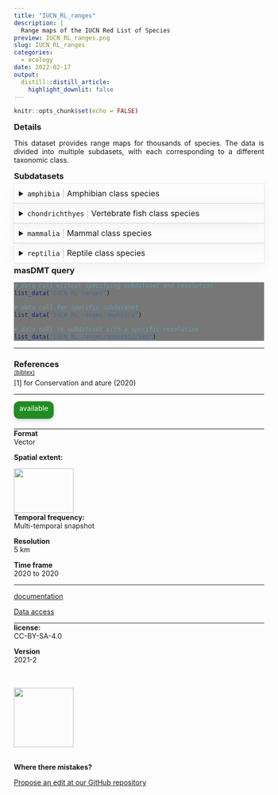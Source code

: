```yaml
---
title: "IUCN_RL_ranges"
description: |
  Range maps of the IUCN Red List of Species
preview: IUCN_RL_ranges.png
slug: IUCN_RL_ranges
categories:
  - ecology
date: 2022-02-17
output:
  distill::distill_article:
    highlight_downlit: false
---
```

  
```r
knitr::opts_chunk$set(echo = FALSE)
```

<div style="width=80%;margin-top:0;margin-bottom:0;">
<h3 style="margin-top:5;margin-bottom:5;">Details</h3>
<p align="justify">
This dataset provides range maps for thousands of species. The data is divided into multiple subdasets, with each corresponding to a different taxonomic class.
</p>

<h3 style="margin-top:5;margin-bottom:5;">Subdatasets</h3>
<details style='cursor:pointer;border:none;box-shadow: rgba(0, 0, 0, 0.05) 0px 6px 24px 0px, rgba(0, 0, 0, 0.08) 0px 0px 0px 1px;padding:10px;margin:0;'>
<summary style="font-size:16px;">`amphibia`<span style="color:#C8C8C8;"> | </span>Amphibian class species</summary>
<hr style="margin-top:0;margin-bottom:20px;">
|content|description|
|-------|-----------|
|ogc_fid|Unique feature identifier|
|species|Species name|
|presence|Code specifying occupancy type|
|origin|Code specifying origin type|
|seasonal|Code specifying seasonal presence type|
|compiler|Name of actor responsible for the record|
|citation|Citation of the record|
</details>
<details style='cursor:pointer;border:none;box-shadow: rgba(0, 0, 0, 0.05) 0px 6px 24px 0px, rgba(0, 0, 0, 0.08) 0px 0px 0px 1px;padding:10px;margin:0;'>
<summary style="font-size:16px;">`chondrichthyes`<span style="color:#C8C8C8;"> | </span>Vertebrate fish class species</summary>
<hr style="margin-top:0;margin-bottom:20px;">
|content|description|
|-------|-----------|
|ogc_fid|Unique feature identifier|
|species|Species name|
|presence|Code specifying occupancy type|
|origin|Code specifying origin type|
|seasonal|Code specifying seasonal presence type|
|compiler|Name of actor responsible for the record|
|citation|Citation of the record|
</details>
<details style='cursor:pointer;border:none;box-shadow: rgba(0, 0, 0, 0.05) 0px 6px 24px 0px, rgba(0, 0, 0, 0.08) 0px 0px 0px 1px;padding:10px;margin:0;'>
<summary style="font-size:16px;">`mammalia`<span style="color:#C8C8C8;"> | </span>Mammal class species</summary>
<hr style="margin-top:0;margin-bottom:20px;">
|content|description|
|-------|-----------|
|ogc_fid|Unique feature identifier|
|species|Species name|
|presence|Code specifying occupancy type|
|origin|Code specifying origin type|
|seasonal|Code specifying seasonal presence type|
|compiler|Name of actor responsible for the record|
|citation|Citation of the record|
</details>
<details style='cursor:pointer;border:none;box-shadow: rgba(0, 0, 0, 0.05) 0px 6px 24px 0px, rgba(0, 0, 0, 0.08) 0px 0px 0px 1px;padding:10px;margin:0;'>
<summary style="font-size:16px;">`reptilia`<span style="color:#C8C8C8;"> | </span>Reptile class species</summary>
<hr style="margin-top:0;margin-bottom:20px;">
|content|description|
|-------|-----------|
|ogc_fid|Unique feature identifier|
|species|Species name|
|presence|Code specifying occupancy type|
|origin|Code specifying origin type|
|seasonal|Code specifying seasonal presence type|
|compiler|Name of actor responsible for the record|
|citation|Citation of the record|
</details>
<h3 style="margin-top:5;margin-bottom:5;">masDMT query</h3>
<div style="width=80%;margin-top:5;margin-bottom:5;background-color:#777777;">
```r
# data call without specifying subdataset and resolution
list_data("IUCN_RL_ranges")

# data call for specific subdataset 
list_data("IUCN_RL_ranges/amphibia")

# data call to subdataset with a specific resolution
list_data("IUCN_RL_ranges/amphibia/5km")
```
</div>
<hr style="margin-top:0;margin-bottom:0;">
<h3 style="margin-bottom:0;">References</h3>
<p style='margin-top:0;margin-bottom:5;'>
             <a target='_blank' href='https://raw.githubusercontent.com/data-catalog/main/_posts/IUCN_RL_ranges/IUCN_RL_ranges.bib' download='IUCN_RL_ranges/IUCN_RL_ranges.bibtex'><small>(bibtex)</small></a></p>
[1] for
Conservation and ature (2020)
<hr>
</div>

<aside>
<p style="padding:5px;margin-top:0;margin-bottom:20px;border-radius:10px;text-align:center;background:#228B22;color:#ffffff;height:25px;width:70px;box-shadow: rgba(9, 30, 66, 0.25) 0px 4px 8px -2px, rgba(9, 30, 66, 0.08) 0px 0px 0px 1px;">available</p>
<hr style="margin-top:0;margin-bottom:0;">
<p style="margin-top:0;margin-bottom:0;">**Format**</p>
<p style="margin-top:0;">Vector</p>
<p style="margin-top:0;">**Spatial extent:**</p>
<img src="IUCN_RL_ranges_extent.png" width=120, height=90>
<p style="margin-top:0;margin-bottom:0;">**Temporal frequency:**</p>
<p style="margin-top:0;">Multi-temporal snapshot</p>
<p style="margin-top:0;margin-bottom:0;">**Resolution**</p>
<p style="margin-top:0;">5 km</p>
<p style="margin-top:0;margin-bottom:0;">**Time frame**</p>
<p style="margin-top:0;">2020 to 2020</p>
<hr style="margin-top:0;margin-bottom:0;">
<p><p style='margin-top:0;margin-bottom:0;'><a style='margin:0;padding:0;' href='https://www.iucnredlist.org/'>documentation</a></p></p>
<p><p style='margin-top:0;margin-bottom:0;'><a style='margin:0;padding:0;' href='https://www.iucnredlist.org/'>Data access</a></p></p>
<hr style="margin-top:0;margin-bottom:0;">
<p style="margin-top:0;margin-bottom:0;">**license:**</p>
<p style="margin-top:0;">CC-BY-SA-4.0</p>
<p style="margin-top:0;margin-bottom:0;">**Version**</p>
<p style="margin-top:0;">2021-2</p>
<br>
<br>
<img src="https://raw.githubusercontent.com/macroecology-society/masDMT/master/docs/sidebar_credits.png" width="120;">
<br>
<br>
<p style="margin-bottom:0;padding:0;">**Where there  mistakes?**</p>
<p><a href='https://github.com/macroecology-society/data-catalog/tree/main/_posts/IUCN_RL_ranges/IUCN_RL_ranges.yml'>Propose an edit at our GitHub repository</a></p>
</aside>

